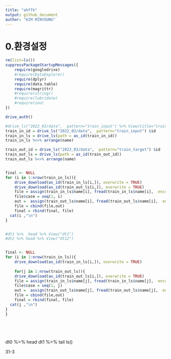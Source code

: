 ---
title: "ahffk"
output: github_document
author: "KIM MINYOUNG"
---

# 0.환경설정
```{r 패키지}
rm(list=ls())
suppressPackageStartupMessages({
    require(googledrive)
    #require(DataExplorer)
    require(dplyr)
    require(data.table)
    require(magrittr)
    #require(stringr)
    #require(lubridate)
    #require(zoo)
})

drive_auth()
```

```{r 드라이브}
#drive_ls("2022_03/data",  pattern="train_input") %>% View(title="train")
train_in_id = drive_ls("2022_03/data",  pattern="train_input") $id
train_in_ls = drive_ls(path = as_id(train_in_id))
train_in_ls %<>% arrange(name)

train_out_id = drive_ls("2022_03/data",  pattern="train_target") $id
train_out_ls = drive_ls(path = as_id(train_out_id))
train_out_ls %<>% arrange(name)


final <- NULL
for (i in 1:nrow(train_in_ls)){
    drive_download(as_id(train_in_ls[i,]), overwrite = TRUE)
    drive_download(as_id(train_out_ls[i,]), overwrite = TRUE)
    file = assign(train_in_ls$name[i], fread(train_in_ls$name[i],  encoding="UTF-8" ))
    file$case = seq(1, i)
    out =  assign(train_out_ls$name[i], fread(train_out_ls$name[i],  encoding="UTF-8" ))
    file = cbind(file,out)
    final = rbind(final, file)
  cat(i ,"\n")
}


#dt1 %>%  head %>% View("dt1")
#dt2 %>% head %>% View("dt12")


final <- NULL
for (i in 1:nrow(train_in_ls)){
    drive_download(as_id(train_in_ls[i,]), overwrite = TRUE)
    
	for(j in 1:nrow(train_out_ls)){
    drive_download(as_id(train_out_ls[i,]), overwrite = TRUE)
    file = assign(train_in_ls$name[j], fread(train_in_ls$name[j],  encoding="UTF-8" ))
    file$case = seq(1, j)
    out =  assign(train_out_ls$name[j], fread(train_out_ls$name[j],  encoding="UTF-8" ))
    file = cbind(file,out)
    final = rbind(final, file)
  cat(j ,"\n")
}
}






```


dt0 %>% head
dt1 %>% tail
ls()

31-3
